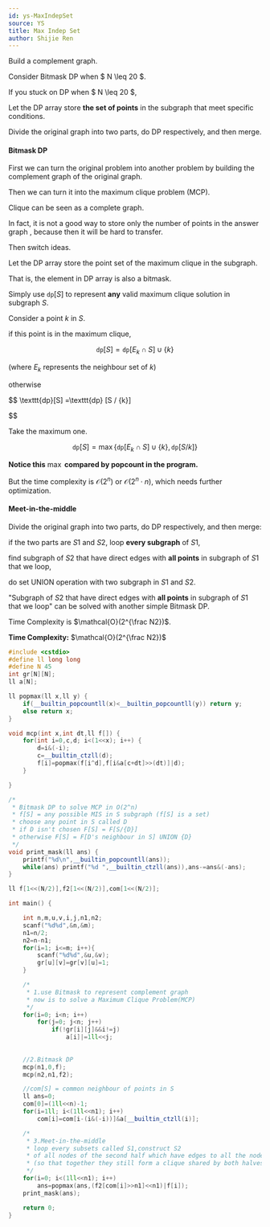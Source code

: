 ```yaml
---
id: ys-MaxIndepSet
source: YS
title: Max Indep Set
author: Shijie Ren
---
```


<Spoiler title="Hint 1">

Build a complement graph.

</Spoiler>

<Spoiler title="Hint 2">

Consider Bitmask DP when $ N \leq 20 $.

</Spoiler>

<Spoiler title="Hint 3">

If you stuck on DP when $ N \leq 20 $,

Let the DP array store **the set of points** in the subgraph
that meet specific conditions.

</Spoiler>

<Spoiler title="Hint 4">

Divide the original graph into two parts, do DP respectively, and then merge.

</Spoiler>

<Spoiler title="Explanation">

#### Bitmask DP

First we can turn the original problem into another problem
by building the complement graph of the original graph.

Then we can turn it into the maximum clique problem (MCP).

Clique can be seen as a complete graph.

In fact, it is not a good way to store only the number of points in the answer graph ,
because then it will be hard to transfer.

Then switch ideas.

Let the DP array store the point set of the maximum clique in
the subgraph.

That is, the element in DP array is also a bitmask.

Simply use $\texttt{dp}[S]$ to represent **any** valid maximum clique solution in
subgraph $S$.

Consider a point $k$ in $S$.

if this point is in the maximum clique, 

$$
\texttt{dp}[S] = \texttt{dp}[E_k\cap S] \cup \{k\}
$$ 

(where $E_k$ represents the neighbour set of $k$)

otherwise

$$
\texttt{dp}[S] =\texttt{dp} [S / {k}]

$$

Take the maximum one.

$$
\texttt{dp}[S] = \max\{ \texttt{dp}[E_k\cap S] \cup \{k\} , \texttt{dp} [S / {k}] \}
$$

**Notice this** $\max$ **compared by popcount in the program.**

But the time complexity is $\mathcal{O}(2 ^ n)$ or $\mathcal{O}(2 ^ n \cdot n)$,
which needs further optimization.

#### Meet-in-the-middle

Divide the original graph into two parts, do DP respectively, and then merge:

if the two parts are $S1$ and $S2$, loop **every subgraph** of $S1$,

find subgraph of $S2$ that have direct edges with **all points** in subgraph of
$S1$ that we loop,

do set UNION operation with two subgraph in $S1$ and $S2$.

"Subgraph of $S2$ that have direct edges with **all points** in subgraph of $S1$
that we loop" can be solved with another simple Bitmask DP.

Time Complexity is $\mathcal{O}(2^{\frac N2})$.

</Spoiler>

<Spoiler title="Implementation">

**Time Complexity:** $\mathcal{O}(2^{\frac N2})$

<LanguageSection>

<CPPSection>

```cpp
#include <cstdio>
#define ll long long
#define N 45
int gr[N][N];
ll a[N];

ll popmax(ll x,ll y) {
	if(__builtin_popcountll(x)<__builtin_popcountll(y)) return y;
	else return x;
}

void mcp(int x,int dt,ll f[]) {
	for(int i=0,c,d; i<(1<<x); i++) {
		d=i&(-i);
		c=__builtin_ctzll(d);
		f[i]=popmax(f[i^d],f[i&a[c+dt]>>(dt)]|d);
	}

}

/*
 * Bitmask DP to solve MCP in O(2^n)
 * f[S] = any possible MIS in S subgraph (f[S] is a set)
 * choose any point in S called D
 * if D isn't chosen F[S] = F[S/{D}]
 * otherwise F[S] = F[D's neighbour in S] UNION {D}
 */
void print_mask(ll ans) {
	printf("%d\n",__builtin_popcountll(ans));
	while(ans) printf("%d ",__builtin_ctzll(ans)),ans-=ans&(-ans);
}

ll f[1<<(N/2)],f2[1<<(N/2)],com[1<<(N/2)];

int main() {

	int n,m,u,v,i,j,n1,n2;
	scanf("%d%d",&n,&m);
	n1=n/2;
	n2=n-n1;
	for(i=1; i<=m; i++){
		scanf("%d%d",&u,&v);
		gr[u][v]=gr[v][u]=1;
	}

	/*
	 * 1.use Bitmask to represent complement graph
	 * now is to solve a Maximum Clique Problem(MCP)
	 */
	for(i=0; i<n; i++)
		for(j=0; j<n; j++)
			if(!gr[i][j]&&i!=j)
				a[i]|=1ll<<j;
	
	
	//2.Bitmask DP
	mcp(n1,0,f);
	mcp(n2,n1,f2);

	//com[S] = common neighbour of points in S
	ll ans=0;
	com[0]=(1ll<<n)-1;
	for(i=1ll; i<(1ll<<n1); i++)
		com[i]=com[i-(i&(-i))]&a[__builtin_ctzll(i)];

	/* 
	 * 3.Meet-in-the-middle
	 * loop every subsets called S1,construct S2
	 * of all nodes of the second half which have edges to all the nodes in S1
	 * (so that together they still form a clique shared by both halves)
	 */
	for(i=0; i<(1ll<<n1); i++)
		ans=popmax(ans,(f2[com[i]>>n1]<<n1)|f[i]);
	print_mask(ans);

	return 0;
}
```

</CPPSection>

</LanguageSection>

</Spoiler>
